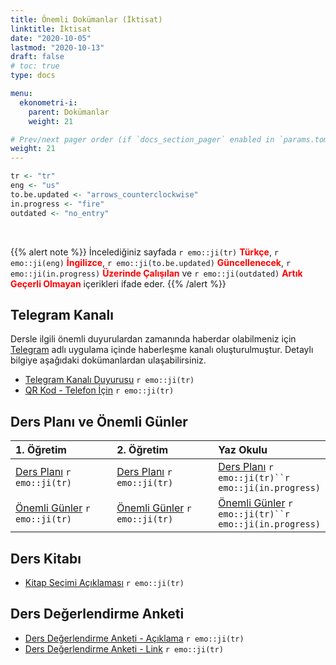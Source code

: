 ```yaml
---
title: Önemli Dokümanlar (İktisat)
linktitle: İktisat
date: "2020-10-05"
lastmod: "2020-10-13"
draft: false
# toc: true
type: docs

menu:
  ekonometri-i:
    parent: Dokümanlar
    weight: 21

# Prev/next pager order (if `docs_section_pager` enabled in `params.toml`)
weight: 21
---
```


```r
tr <- "tr"
eng <- "us"
to.be.updated <- "arrows_counterclockwise"
in.progress <- "fire"
outdated <- "no_entry"
```

<br>

{{% alert note %}}
İncelediğiniz sayfada `r emo::ji(tr)` <font color="red">**Türkçe**</font>, `r emo::ji(eng)` <font color="red">**İngilizce**</font>, `r emo::ji(to.be.updated)` <font color="red">**Güncellenecek**</font>, `r emo::ji(in.progress)` <font color="red">**Üzerinde Çalışılan**</font> ve `r emo::ji(outdated)` <font color="red">**Artık Geçerli Olmayan**</font> içerikleri ifade eder.
{{% /alert %}}

## Telegram Kanalı
Dersle ilgili önemli duyurulardan zamanında haberdar olabilmeniz için [Telegram](https://telegram.org/) adlı uygulama içinde haberleşme kanalı oluşturulmuştur. Detaylı bilgiye aşağıdaki dokümanlardan ulaşabilirsiniz.  

- [Telegram Kanalı Duyurusu](`r paste0(ekonometri.i.path, "EC/Ekonometri_I_Telegram Kanali Duyurusu_Bilgilendirme.pdf")`) `r emo::ji(tr)`
- [QR Kod - Telefon İçin](`r paste0(ekonometri.i.path, "EC/Ekonometri_I_Telegram Kanali Duyurusu_Ilan.pdf")`) `r emo::ji(tr)`

## Ders Planı ve Önemli Günler
| 1. Öğretim | 2. Öğretim | Yaz Okulu |
| :--- | :--- | :--- |
| [Ders Planı](`r paste0(ekonometri.i.path, "EC/Ekonometri_I_1O - Ders Plani (Kara).pdf")`) `r emo::ji(tr)` | [Ders Planı](`r paste0(ekonometri.i.path, "EC/Ekonometri_I_2O - Ders Plani (Kara).pdf")`) `r emo::ji(tr)` | [Ders Planı](`r paste0(ekonometri.i.path, "EC/Ekonometri_I - Ders Plani (Kara).pdf")`) `r emo::ji(tr)``r emo::ji(in.progress)` |
| [Önemli Günler](`r paste0(ekonometri.i.path, "EC/Ekonometri_I_1O - Onemli Gunler (Kara).pdf")`) `r emo::ji(tr)` | [Önemli Günler](`r paste0(ekonometri.i.path, "EC/Ekonometri_I_2O - Onemli Gunler (Kara).pdf")`) `r emo::ji(tr)` | [Önemli Günler](`r paste0(ekonometri.i.path, "EC/Ekonometri_I - Onemli Gunler (Kara).pdf")`) `r emo::ji(tr)``r emo::ji(in.progress)` |

## Ders Kitabı
- [Kitap Seçimi Açıklaması](`r paste0(ekonometri.i.path, "Ekonometri_I_Kitap Secimi Aciklamasi (Kara).pdf")`) `r emo::ji(tr)`

## Ders Değerlendirme Anketi
- [Ders Değerlendirme Anketi - Açıklama](`r paste0(ekonometri.i.path, "EC/Ekonometri_I_Ders Degerlendirme Anketi.pdf")`) `r emo::ji(tr)`
- [Ders Değerlendirme Anketi - Link](https://forms.gle/VsT9jjtGospV7DKe8) `r emo::ji(tr)`
